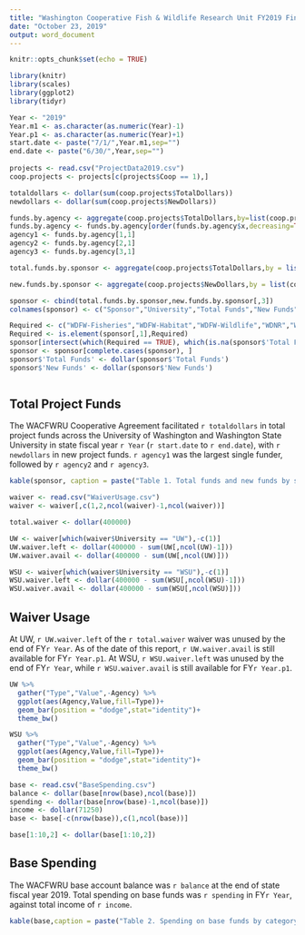 ```yaml
---
title: "Washington Cooperative Fish & Wildlife Research Unit FY2019 Financial Report"
date: "October 23, 2019"
output: word_document
---
```


```r
knitr::opts_chunk$set(echo = TRUE)

library(knitr)
library(scales)
library(ggplot2)
library(tidyr)

Year <- "2019"
Year.m1 <- as.character(as.numeric(Year)-1)
Year.p1 <- as.character(as.numeric(Year)+1)
start.date <- paste("7/1/",Year.m1,sep="")
end.date <- paste("6/30/",Year,sep="")
  
projects <- read.csv("ProjectData2019.csv")
coop.projects <- projects[c(projects$Coop == 1),]

totaldollars <- dollar(sum(coop.projects$TotalDollars))
newdollars <- dollar(sum(coop.projects$NewDollars))

funds.by.agency <- aggregate(coop.projects$TotalDollars,by=list(coop.projects$ParentAgency), FUN = sum)
funds.by.agency <- funds.by.agency[order(funds.by.agency$x,decreasing=TRUE),]
agency1 <- funds.by.agency[1,1]
agency2 <- funds.by.agency[2,1]
agency3 <- funds.by.agency[3,1]

total.funds.by.sponsor <- aggregate(coop.projects$TotalDollars,by = list(coop.projects$Sponsor,coop.projects$University),FUN=sum, drop = FALSE)

new.funds.by.sponsor <- aggregate(coop.projects$NewDollars,by = list(coop.projects$Sponsor,coop.projects$University),FUN=sum, drop = FALSE)

sponsor <- cbind(total.funds.by.sponsor,new.funds.by.sponsor[,3])
colnames(sponsor) <- c("Sponsor","University","Total Funds","New Funds")

Required <- c("WDFW-Fisheries","WDFW-Habitat","WDFW-Wildlife","WDNR","WDOE")
Required <- is.element(sponsor[,1],Required)
sponsor[intersect(which(Required == TRUE), which(is.na(sponsor$'Total Funds'==TRUE))),c(3,4)] <- 0
sponsor <- sponsor[complete.cases(sponsor), ]
sponsor$'Total Funds' <- dollar(sponsor$'Total Funds')
sponsor$'New Funds' <- dollar(sponsor$'New Funds')



```

## Total Project Funds

The WACFWRU Cooperative Agreement facilitated `r totaldollars` in total project funds across the University of Washington and Washington State University in state fiscal year `r Year` (`r start.date` to `r end.date`), with `r newdollars` in new project funds. `r agency1` was the largest single funder, followed by `r agency2` and `r agency3`.


```r

kable(sponsor, caption = paste("Table 1. Total funds and new funds by sponsor and university in FY",Year,sep=""))

waiver <- read.csv("WaiverUsage.csv")
waiver <- waiver[,c(1,2,ncol(waiver)-1,ncol(waiver))]

total.waiver <- dollar(400000)

UW <- waiver[which(waiver$University == "UW"),-c(1)]
UW.waiver.left <- dollar(400000 - sum(UW[,ncol(UW)-1]))
UW.waiver.avail <- dollar(400000 - sum(UW[,ncol(UW)]))

WSU <- waiver[which(waiver$University == "WSU"),-c(1)]
WSU.waiver.left <- dollar(400000 - sum(WSU[,ncol(WSU)-1]))
WSU.waiver.avail <- dollar(400000 - sum(WSU[,ncol(WSU)])) 

```

## Waiver Usage

At UW, `r UW.waiver.left` of the `r total.waiver` waiver was unused by the end of FY`r Year`. As of the date of this report, `r UW.waiver.avail` is still available for FY`r Year.p1`. At WSU, `r WSU.waiver.left` was unused by the end of FY`r Year`, while `r WSU.waiver.avail` is still available for FY`r Year.p1`.


```r

UW %>%
  gather("Type","Value",-Agency) %>%
  ggplot(aes(Agency,Value,fill=Type))+
  geom_bar(position = "dodge",stat="identity")+
  theme_bw()

WSU %>%
  gather("Type","Value",-Agency) %>%
  ggplot(aes(Agency,Value,fill=Type))+
  geom_bar(position = "dodge",stat="identity")+
  theme_bw()

base <- read.csv("BaseSpending.csv")
balance <- dollar(base[nrow(base),ncol(base)])
spending <- dollar(base[nrow(base)-1,ncol(base)])
income <- dollar(71250)
base <- base[-c(nrow(base)),c(1,ncol(base))]

base[1:10,2] <- dollar(base[1:10,2])


```

## Base Spending

The WACFWRU base account balance was `r balance` at the end of state fiscal year 2019. Total spending on base funds was `r spending` in FY`r Year`, against total income of `r income`.

```r
kable(base,caption = paste("Table 2. Spending on base funds by category in FY",Year,sep=""))


```
